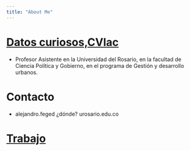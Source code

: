 ```yaml
---
title: "About Me"
---
```


# [Datos curiosos,CVlac](http://scienti.colciencias.gov.co:8081/cvlac/visualizador/generarCurriculoCv.do?cod_rh=0000031627)
- Profesor Asistente en la Universidad del Rosario, en la facultad de Ciencia Política y Gobierno, en el programa de Gestión y desarrollo urbanos.

# Contacto

- alejandro.feged ¿dónde? urosario.edu.co


# [Trabajo](https://scholar.google.com.co/citations?user=gUOdmrkAAAAJ&hl=en)

